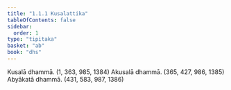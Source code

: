 ```yaml
---
title: "1.1.1 Kusalattika"
tableOfContents: false
sidebar:
  order: 1
type: "tipitaka"
basket: "ab"
book: "dhs"
---
```



<DynamicBreadcrumb />

<Division number="1" book="dhs">

<Paragraph number="2" book="dhs">
Kusalā dhammā. (<Emphasis>1, 363, 985, 1384</Emphasis>)
</Paragraph>

<Paragraph number="3" book="dhs">
Akusalā dhammā. (<Emphasis>365, 427, 986, 1385</Emphasis>)
</Paragraph>

<Paragraph number="4" book="dhs">
Abyākatā dhammā. (<Emphasis>431, 583, 987, 1386</Emphasis>)
</Paragraph>
</Division>